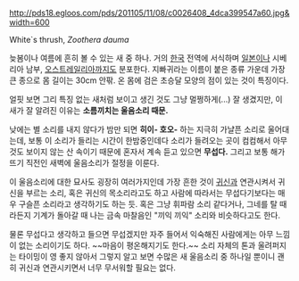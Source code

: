 http://pds18.egloos.com/pds/201105/11/08/c0026408_4dca399547a60.jpg&width=600

White`s thrush, ''Zoothera dauma''

늦봄이나 여름에 흔히 볼 수 있는 새 중 하나. 거의 [[한국]] 전역에 서식하며 [[일본]]이나 시베리아 남부, [[오스트레일리아]]까지도 분포한다. 지빠귀라는 이름이 붙은 종류 가운데 가장 큰 종으로 몸 길이는 30cm 안팎. 온 몸에 검은 초승달 모양의 점이 있는 것이 특징이다. 

얼핏 보면 그리 특징 없는 새처럼 보이고 생긴 것도 그냥 멀쩡하게(...) 잘 생겼지만, 이 새가 잘 알려진 이유는 '''소름끼치는 울음소리 때문.'''

낮에는 별 소리를 내지 않다가 밤만 되면 '''히이- 호오-''' 하는 지극히 가냘픈 소리로 울어대는데, 보통 이 소리가 들리는 시간이 한밤중인데다 소리가 들려오는 곳이 컴컴해서 아무것도 보이지 않는 산 속이기 때문에 혼자서 계속 듣고 있으면 '''무섭다.''' 그리고 보통 해가 뜨기 직전인 새벽에 울음소리가 절정을 이룬다. 

이 울음소리에 대한 묘사도 굉장히 여러가지인데 가장 흔한 것이 [[귀신]]과 연관시켜서 귀신을 부르는 소리, 혹은 귀신의 목소리라고도 하고 사람에 따라서는 무섭다기보다는 매우 구슬픈 소리라고 생각하기도 하는 듯. 혹은 그냥 휘파람 소리 같다거나, 그네를 탈 때라든지 기계가 돌아갈 때 나는 금속 마찰음인 "끼익 끼익" 소리와 비슷하다고도 한다. 

물론 무섭다고 생각하고 들으면 무섭겠지만 자주 들어서 익숙해진 사람에게는 아무 느낌이 없는 소리이기도 하다. ~~마음이 평온해지기도 한다.~~ 소리 자체의 톤과 울려퍼지는 타이밍이 영 좋지 않아서 그렇지 알고 보면 수많은 새 울음소리 중 하나일 뿐이니 괜히 귀신과 연관시키면서 너무 무서워할 필요는 없다. 
